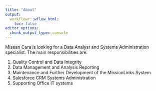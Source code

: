 ```yaml
---
title: "About"
output:
  workflowr::wflow_html:
    toc: false
editor_options:
  chunk_output_type: console
---
```


Misean Cara is looking for a Data Analyst and Systems Administration specialist.  The main responsibilities are:

1. Quality Control and Data Integrity  
2. Data Management and Analysis Reporting  
3. Maintenance and Further Development of the MissionLinks System   
4. Salesforce CRM Systems Administration  
5. Supporting Office IT systems



